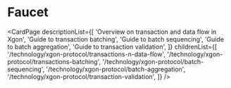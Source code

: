 # Faucet

<CardPage
  descriptionList={[
    'Overview on transaction and data flow in Xgon',
    'Guide to transaction batching',
    'Guide to batch sequencing',
    'Guide to batch aggregation',
    'Guide to transaction validation',
  ]}
  childrenList={[
    '/technology/xgon-protocol/transactions-n-data-flow',
    '/technology/xgon-protocol/transactions-batching',
    '/technology/xgon-protocol/batch-sequencing',
    '/technology/xgon-protocol/batch-aggregation',
    '/technology/xgon-protocol/transaction-validation',
  ]}
/>